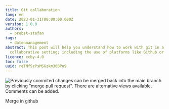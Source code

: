 ```yaml
---
title: Git collaboration
lang: en
date: 2023-01-31T00:00:00.000Z
version: 1.0.0
authors:
  - probst-stefan
tags:
  - datenmanagement
abstract: This post will help you understand how to work with git in a
  collaborative setting; including the use of platforms like Github or Gitlab.
licence: ccby-4.0
toc: false
uuid: reTNfSzPsMSGzkm36BPu9
---
```

![](images/merge-pull-request-online-github.png "Previously commited changes can be merged back into the main branch by clicking \"merge pull request\". There are alternative views available. Comments can be added.")

Merge in github